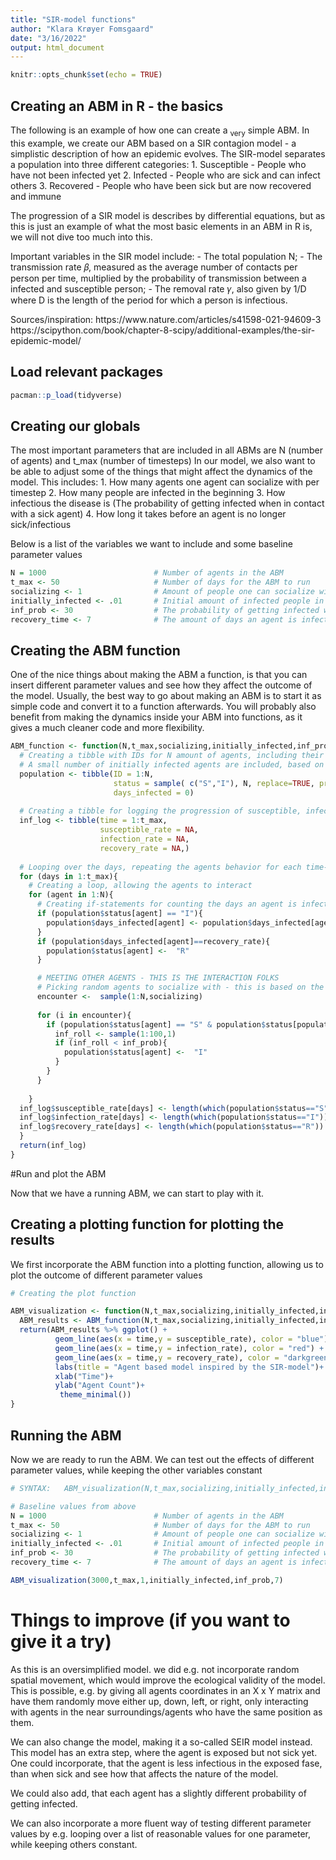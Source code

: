 ```yaml
---
title: "SIR-model functions"
author: "Klara Krøyer Fomsgaard"
date: "3/16/2022"
output: html_document
---
```


```r
knitr::opts_chunk$set(echo = TRUE)
```

## Creating an ABM in R - the basics

The following is an example of how one can create a ~very~ simple ABM. In this example, we create our ABM based on a SIR contagion model - a simplistic description of how an epidemic evolves. 
The SIR-model separates a population into three different categories: 
   1. Susceptible - People who have not been infected yet
   2. Infected - People who are sick and can infect others
   3. Recovered - People who have been sick but are now recovered and immune

The progression of a SIR model is describes by differential equations, but as this is just an example of what the most basic elements in an ABM in R is, we will not dive too much into this. 

Important variables in the SIR model include:
 - The total population N;
 - The transmission rate 𝛽, measured as the average number of contacts per person per time, multiplied by the probability of transmission 
   between a infected and susceptible person;
 - The removal rate 𝛾, also given by 1/D where D is the length of the period for which a person is infectious.
 
 Sources/inspiration: 
 https://www.nature.com/articles/s41598-021-94609-3
 https://scipython.com/book/chapter-8-scipy/additional-examples/the-sir-epidemic-model/
 
 
## Load relevant packages
```r
pacman::p_load(tidyverse)
```

## Creating our globals
The most important parameters that are included in all ABMs are N (number of agents) and t_max (number of timesteps)
In our model, we also want to be able to adjust some of the things that might affect the dynamics of the model. This includes:
 1. How many agents one agent can socialize with per timestep
 2. How many people are infected in the beginning
 3. How infectious the disease is (The probability of getting infected when in contact with a sick agent)
 4. How long it takes before an agent is no longer sick/infectious
 
 Below is a list of the variables we want to include and some baseline parameter values
 
```r
N = 1000                        # Number of agents in the ABM
t_max <- 50                     # Number of days for the ABM to run
socializing <- 1                # Amount of people one can socialize with in one day 
initially_infected <- .01       # Initial amount of infected people in % 
inf_prob <- 30                  # The probability of getting infected when meeting a sick agent
recovery_time <- 7              # The amount of days an agent is infectious/sick, before they are recovered
```

## Creating the ABM function

One of the nice things about making the ABM a function, is that you can insert different parameter values and see how they affect the outcome of the model. Usually, the best way to go about making an ABM is to start it as simple code and convert it to a function afterwards. You will probably also benefit from making the dynamics inside your ABM into functions, as it gives a much cleaner code and more flexibility.

```r
ABM_function <- function(N,t_max,socializing,initially_infected,inf_prob,recovery_rate){
  # Creating a tibble with IDs for N amount of agents, including their health status. 
  # A small number of initially infected agents are included, based on the 'initially_infected' parameter 
  population <- tibble(ID = 1:N,                                                                                       # Agent ID
                       status = sample( c("S","I"), N, replace=TRUE, prob=c(1-initially_infected, initially_infected)),# Health status
                       days_infected = 0)                                                                              # Days of infection
  
  # Creating a tibble for logging the progression of susceptible, infected and recovered agents as time passes
  inf_log <- tibble(time = 1:t_max,
                    susceptible_rate = NA,
                    infection_rate = NA,
                    recovery_rate = NA,)
  
  # Looping over the days, repeating the agents behavior for each time-step
  for (days in 1:t_max){ 
    # Creating a loop, allowing the agents to interact
    for (agent in 1:N){  
      # Creating if-statements for counting the days an agent is infected and change their status to recovered if the recovery-time has passed
      if (population$status[agent] == "I"){ 
        population$days_infected[agent] <- population$days_infected[agent] + 1
      }
      if (population$days_infected[agent]==recovery_rate){
        population$status[agent] <-  "R"
      }

      # MEETING OTHER AGENTS - THIS IS THE INTERACTION FOLKS
      # Picking random agents to socialize with - this is based on the socialization parameter, e.g. how many agents one can meet a time-step
      encounter <-  sample(1:N,socializing) 
      
      for (i in encounter){
        if (population$status[agent] == "S" & population$status[population$ID[i]] == "I"){
          inf_roll <- sample(1:100,1)
          if (inf_roll < inf_prob){
            population$status[agent] <-  "I"
          }
        }
      }
      
    }
  inf_log$susceptible_rate[days] <- length(which(population$status=="S"))  
  inf_log$infection_rate[days] <- length(which(population$status=="I"))
  inf_log$recovery_rate[days] <- length(which(population$status=="R"))
  }
  return(inf_log)
}

```

#Run and plot the ABM

Now that we have a running ABM, we can start to play with it.

## Creating a plotting function for plotting the results
We first incorporate the ABM function into a plotting function, allowing us to plot the outcome of different parameter values
```r
# Creating the plot function

ABM_visualization <- function(N,t_max,socializing,initially_infected,inf_prob,recovery_rate){
  ABM_results <- ABM_function(N,t_max,socializing,initially_infected,inf_prob,recovery_rate)
  return(ABM_results %>% ggplot() +
          geom_line(aes(x = time,y = susceptible_rate), color = "blue") + 
          geom_line(aes(x = time,y = infection_rate), color = "red") +
          geom_line(aes(x = time,y = recovery_rate), color = "darkgreen") +
          labs(title = "Agent based model inspired by the SIR-model")+
          xlab("Time")+
          ylab("Agent Count")+
           theme_minimal())
}
```
## Running the ABM

Now we are ready to run the ABM. We can test out the effects of different parameter values, while keeping the other variables constant
```r
# SYNTAX:   ABM_visualization(N,t_max,socializing,initially_infected,inf_prob,recovery_rate)

# Baseline values from above
N = 1000                        # Number of agents in the ABM
t_max <- 50                     # Number of days for the ABM to run
socializing <- 1                # Amount of people one can socialize with in one day 
initially_infected <- .01       # Initial amount of infected people in % 
inf_prob <- 30                  # The probability of getting infected when meeting a sick agent
recovery_time <- 7              # The amount of days an agent is infectious/sick, before they are recovered

ABM_visualization(3000,t_max,1,initially_infected,inf_prob,7)

```

# Things to improve (if you want to give it a try)
As this is an oversimplified model. we did e.g. not incorporate random spatial movement, which would improve the ecological validity of the model. This is possible, e.g. by giving all agents coordinates in an X x Y matrix and have them randomly move either up, down, left, or right, only interacting with agents in the near surroundings/agents who have the same position as them. 

We can also change the model, making it a so-called SEIR model instead. This model has an extra step, where the agent is exposed but not sick yet. One could incorporate, that the agent is less infectious in the exposed fase, than when sick and see how that affects the nature of the model.

We could also add, that each agent has a slightly different probability of getting infected.

We can also incorporate a more fluent way of testing different parameter values by e.g. looping over a list of reasonable values for one parameter, while keeping others constant.
